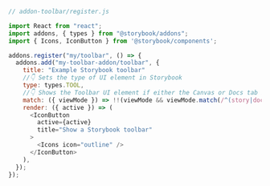 ```js
// addon-toolbar/register.js

import React from "react";
import addons, { types } from "@storybook/addons";
import { Icons, IconButton } from '@storybook/components';

addons.register("my/toolbar", () => {
  addons.add("my-toolbar-addon/toolbar", {
    title: "Example Storybook toolbar"
    //👇 Sets the type of UI element in Storybook
    type: types.TOOL,
    //👇 Shows the Toolbar UI element if either the Canvas or Docs tab is active
    match: ({ viewMode }) => !!(viewMode && viewMode.match(/^(story|docs)$/)),
    render: ({ active }) => (
      <IconButton
        active={active}
        title="Show a Storybook toolbar"
      >
        <Icons icon="outline" />
      </IconButton>
    ),
  });
});
```
